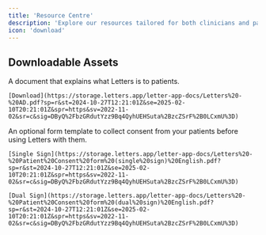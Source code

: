 ```yaml
---
title: 'Resource Centre'
description: 'Explore our resources tailored for both clinicians and patients'
icon: 'download'
---
```


## Downloadable Assets

<CardGroup cols={2}>
   <Card title="Patient explainer" img="/images/add.jpg">
    A document that explains what Letters is to patients.
    
    [Download](https://storage.letters.app/letter-app-docs/Letters%20-%20AD.pdf?sp=r&st=2024-10-27T12:21:01Z&se=2025-02-10T20:21:01Z&spr=https&sv=2022-11-02&sr=c&sig=DByQ%2FbzGRdutYzz9Bq4QyhUEHSuta%2BzcZSrF%2B0LCxmU%3D)
  </Card>
  
  <Card title="Patient consent forms" img="/images/patientform.jpg">
    An optional form template to collect consent from your patients before using Letters with them.

    [Single Sign](https://storage.letters.app/letter-app-docs/Letters%20-%20Patient%20Consent%20form%20(single%20sign)%20English.pdf?sp=r&st=2024-10-27T12:21:01Z&se=2025-02-10T20:21:01Z&spr=https&sv=2022-11-02&sr=c&sig=DByQ%2FbzGRdutYzz9Bq4QyhUEHSuta%2BzcZSrF%2B0LCxmU%3D)

    [Dual Sign](https://storage.letters.app/letter-app-docs/Letters%20-%20Patient%20Consent%20form%20(dual%20sign)%20English.pdf?sp=r&st=2024-10-27T12:21:01Z&se=2025-02-10T20:21:01Z&spr=https&sv=2022-11-02&sr=c&sig=DByQ%2FbzGRdutYzz9Bq4QyhUEHSuta%2BzcZSrF%2B0LCxmU%3D)
  </Card>

</CardGroup>